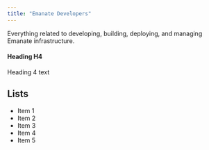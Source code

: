 ```yaml
---
title: "Emanate Developers"
---
```


Everything related to developing, building, deploying, and managing Emanate infrastructure.


#### Heading H4
Heading 4 text

## Lists
- Item 1
- Item 2
- Item 3
- Item 4
- Item 5
